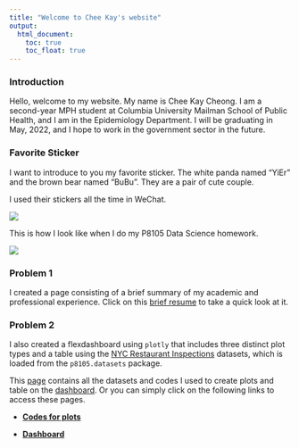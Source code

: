 ```yaml
---
title: "Welcome to Chee Kay's website"
output: 
  html_document:
    toc: true
    toc_float: true
---
```


### Introduction 

Hello, welcome to my website. My name is Chee Kay Cheong. I am a second-year MPH student at Columbia University Mailman School of Public
Health, and I am in the Epidemiology Department. I will be graduating in May, 2022, and I hope to work in the government sector in the
future. 


### Favorite Sticker

I want to introduce to you my favorite sticker. The white panda named "YiEr" and the brown bear named "BuBu". They are a pair of cute couple. 

I used their stickers all the time in WeChat.

![](Images/blow_balloon.gif)

This is how I look like when I do my P8105 Data Science homework.

![](Images/tired.gif)

### Problem 1

I created a page consisting of a brief summary of my academic and professional experience. Click on this [brief resume](Resume.html) to take a quick look at it.


### Problem 2

I also created a flexdashboard using `plotly` that includes three distinct plot types and a table using the [NYC Restaurant Inspections](https://p8105.com/dataset_restaurant_inspections.html) datasets,
which is loaded from the `p8105.datasets` package.


This [page](Plot.html) contains all the datasets and codes I used to create plots and table on the [dashboard](Dashboard.html).
Or you can simply click on the following links to access these pages.

* **[Codes for plots](Plot.html)**

* **[Dashboard](Dashboard.html)**


